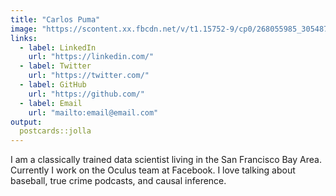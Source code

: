 ```yaml
---
title: "Carlos Puma"
image: "https://scontent.xx.fbcdn.net/v/t1.15752-9/cp0/268055985_305487591626398_3079146768246346879_n.jpg?_nc_cat=107&ccb=1-5&_nc_sid=aee45a&_nc_eui2=AeE7wWW1mPIM9ObQaavivn_Ny69MH2ynMQ7Lr0wfbKcxDh4tqiwUsdVPMpxFpkNw70g1ca0PWcxaJ9ial8h8T4MA&_nc_ohc=bxm2h82c4SsAX81S8CN&_nc_ad=z-m&_nc_cid=0&_nc_ht=scontent.xx&oh=03_AVJYQMdaugxv2uaT9jeQtLMeACYYLeXpW3qy8sdVcPnIcQ&oe=622F4D29"
links:
  - label: LinkedIn
    url: "https://linkedin.com/"
  - label: Twitter
    url: "https://twitter.com/"
  - label: GitHub
    url: "https://github.com/"
  - label: Email
    url: "mailto:email@email.com"
output:
  postcards::jolla
---
```

 
I am a classically trained data scientist living in the San Francisco Bay Area. 
Currently I work on the Oculus team at Facebook. I love talking about baseball, 
true crime podcasts, and causal inference.
